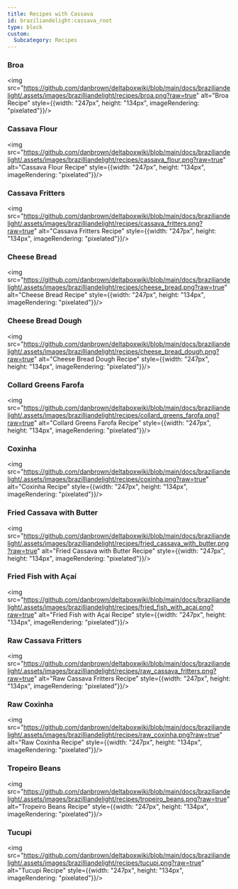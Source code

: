 ```yaml
---
title: Recipes with Cassava
id: braziliandelight:cassava_root
type: block
custom:
  Subcategory: Recipes
---
```


### Broa
<img src="https://github.com/danbrown/deltaboxwiki/blob/main/docs/braziliandelight/.assets/images/brazilliandelight/recipes/broa.png?raw=true" alt="Broa Recipe" style={{width: "247px", height: "134px", imageRendering: "pixelated"}}/>

### Cassava Flour
<img src="https://github.com/danbrown/deltaboxwiki/blob/main/docs/braziliandelight/.assets/images/brazilliandelight/recipes/cassava_flour.png?raw=true" alt="Cassava Flour Recipe" style={{width: "247px", height: "134px", imageRendering: "pixelated"}}/>

### Cassava Fritters
<img src="https://github.com/danbrown/deltaboxwiki/blob/main/docs/braziliandelight/.assets/images/brazilliandelight/recipes/cassava_fritters.png?raw=true" alt="Cassava Fritters Recipe" style={{width: "247px", height: "134px", imageRendering: "pixelated"}}/>

### Cheese Bread
<img src="https://github.com/danbrown/deltaboxwiki/blob/main/docs/braziliandelight/.assets/images/brazilliandelight/recipes/cheese_bread.png?raw=true" alt="Cheese Bread Recipe" style={{width: "247px", height: "134px", imageRendering: "pixelated"}}/>

### Cheese Bread Dough
<img src="https://github.com/danbrown/deltaboxwiki/blob/main/docs/braziliandelight/.assets/images/brazilliandelight/recipes/cheese_bread_dough.png?raw=true" alt="Cheese Bread Dough Recipe" style={{width: "247px", height: "134px", imageRendering: "pixelated"}}/>

### Collard Greens Farofa
<img src="https://github.com/danbrown/deltaboxwiki/blob/main/docs/braziliandelight/.assets/images/brazilliandelight/recipes/collard_greens_farofa.png?raw=true" alt="Collard Greens Farofa Recipe" style={{width: "247px", height: "134px", imageRendering: "pixelated"}}/>

### Coxinha
<img src="https://github.com/danbrown/deltaboxwiki/blob/main/docs/braziliandelight/.assets/images/brazilliandelight/recipes/coxinha.png?raw=true" alt="Coxinha Recipe" style={{width: "247px", height: "134px", imageRendering: "pixelated"}}/>

### Fried Cassava with Butter
<img src="https://github.com/danbrown/deltaboxwiki/blob/main/docs/braziliandelight/.assets/images/brazilliandelight/recipes/fried_cassava_with_butter.png?raw=true" alt="Fried Cassava with Butter Recipe" style={{width: "247px", height: "134px", imageRendering: "pixelated"}}/>

### Fried Fish with Açaí
<img src="https://github.com/danbrown/deltaboxwiki/blob/main/docs/braziliandelight/.assets/images/brazilliandelight/recipes/fried_fish_with_acai.png?raw=true" alt="Fried Fish with Açaí Recipe" style={{width: "247px", height: "134px", imageRendering: "pixelated"}}/>

### Raw Cassava Fritters
<img src="https://github.com/danbrown/deltaboxwiki/blob/main/docs/braziliandelight/.assets/images/brazilliandelight/recipes/raw_cassava_fritters.png?raw=true" alt="Raw Cassava Fritters Recipe" style={{width: "247px", height: "134px", imageRendering: "pixelated"}}/>

### Raw Coxinha
<img src="https://github.com/danbrown/deltaboxwiki/blob/main/docs/braziliandelight/.assets/images/brazilliandelight/recipes/raw_coxinha.png?raw=true" alt="Raw Coxinha Recipe" style={{width: "247px", height: "134px", imageRendering: "pixelated"}}/>

### Tropeiro Beans
<img src="https://github.com/danbrown/deltaboxwiki/blob/main/docs/braziliandelight/.assets/images/brazilliandelight/recipes/tropeiro_beans.png?raw=true" alt="Tropeiro Beans Recipe" style={{width: "247px", height: "134px", imageRendering: "pixelated"}}/>

### Tucupi
<img src="https://github.com/danbrown/deltaboxwiki/blob/main/docs/braziliandelight/.assets/images/brazilliandelight/recipes/tucupi.png?raw=true" alt="Tucupi Recipe" style={{width: "247px", height: "134px", imageRendering: "pixelated"}}/>